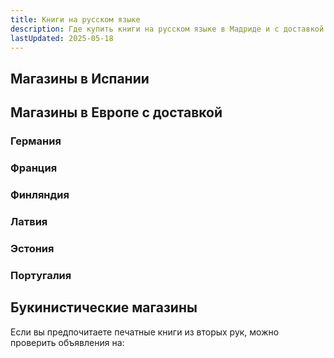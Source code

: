```yaml
---
title: Книги на русском языке
description: Где купить книги на русском языке в Мадриде и с доставкой из других стран
lastUpdated: 2025-05-18
---
```



## Магазины в Испании

<CardGrid>
  <LinkCard title="Ruslibro" description="Интернет-магазин русских книг в Испании" href="https://ruskniga.es/" />
  <LinkCard title="BooksMe" description="Русские книги в Испании" href="https://booksme.es/" />
  <LinkCard title="Arteruso" description="Книги, сувениры" href="https://artru.es/ru/russkie-knigi.html/" />
  <LinkCard title="Casa del Libro" description="Небольшой выбор книг на русском языке" href="https://www.casadellibro.com/" />
</CardGrid>

## Магазины в Европе с доставкой

### Германия
<CardGrid>
  <LinkCard title="Murawei" description="Книжный магазин русской литературы" href="https://murawei.de/" />
  <LinkCard title="BooQua" description="Русские книги с доставкой по Европе" href="https://booqua.de/" />
  <LinkCard title="Bukinist" description="Русский книжный магазин в Германии" href="https://bukinist.de/ru/" />
</CardGrid>

### Франция

<CardGrid>
  <LinkCard title="Librairie du Globe" description="Русский книжный магазин в Париже" href="https://librairieduglobe.com/" />
</CardGrid>

### Финляндия

<CardGrid>
  <LinkCard title="Ruslania" description="Книги на русском языке с доставкой по всему миру" href="https://ruslania.com/" />
</CardGrid>

### Латвия
<CardGrid>
  <LinkCard title="Kniga.lv" description="Русские книги в Латвии" href="https://kniga.lv/" />
  <LinkCard title="Mnogoknig" description="Большой выбор русских книг с доставкой" href="https://mnogoknig.co.uk/ru" />
  <LinkCard title="Samtam Books" description="Книжный магазин с доставкой по Европе" href="https://www.samtambooks.com/" />
</CardGrid>

### Эстония

<CardGrid>
  <LinkCard title="Мир книг" description="Большой выбор книг на русском языке с доставкой по Европе" href="https://www.mirknig.eu/" />
</CardGrid>

### Португалия

<CardGrid>
  <LinkCard title="Varenka Books" description="Книжный магазин русской литературы в Португалии" href="https://varenkabooks.com/" />
</CardGrid>

## Букинистические магазины

Если вы предпочитаете печатные книги из вторых рук, можно проверить объявления на:

<CardGrid>
  <LinkCard title="Wallapop" description="Платформа для купли-продажи подержанных вещей" href="https://es.wallapop.com/" />
  <LinkCard title="Milanuncios" description="Доска объявлений, где можно найти подержанные книги" href="https://www.milanuncios.com/" />
</CardGrid>
